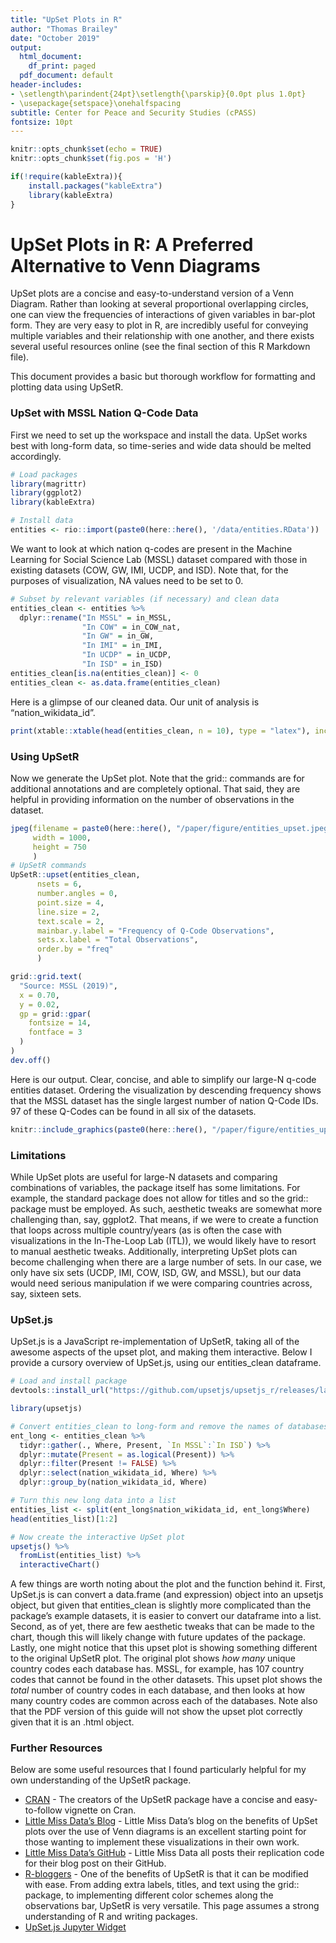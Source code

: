 ```yaml
---
title: "UpSet Plots in R"
author: "Thomas Brailey"
date: "October 2019"
output:
  html_document:
    df_print: paged
  pdf_document: default
header-includes:
- \setlength\parindent{24pt}\setlength{\parskip}{0.0pt plus 1.0pt}
- \usepackage{setspace}\onehalfspacing
subtitle: Center for Peace and Security Studies (cPASS)
fontsize: 10pt
---
```


```r
knitr::opts_chunk$set(echo = TRUE)
knitr::opts_chunk$set(fig.pos = 'H')

if(!require(kableExtra)){
    install.packages("kableExtra")
    library(kableExtra)
}
```

# UpSet Plots in R: A Preferred Alternative to Venn Diagrams

UpSet plots are a concise and easy-to-understand version of a Venn Diagram. Rather than looking at several proportional overlapping circles, one can view the frequencies of interactions of given variables in bar-plot form. They are very easy to plot in R, are incredibly useful for conveying multiple variables and their relationship with one another, and there exists several useful resources online (see the final section of this R Markdown file).

This document provides a basic but thorough workflow for formatting and plotting data using UpSetR. 

### UpSet with MSSL Nation Q-Code Data

First we need to set up the workspace and install the data. UpSet works best with long-form data, so time-series and wide data should be melted accordingly. 

```r
# Load packages
library(magrittr)
library(ggplot2)
library(kableExtra)

# Install data
entities <- rio::import(paste0(here::here(), '/data/entities.RData'))
```

We want to look at which nation q-codes are present in the Machine Learning for Social Science Lab (MSSL) dataset compared with those in existing datasets (COW, GW, IMI, UCDP, and ISD). Note that, for the purposes of visualization, NA values need to be set to 0. 

```r
# Subset by relevant variables (if necessary) and clean data
entities_clean <- entities %>%
  dplyr::rename("In MSSL" = in_MSSL,
                "In COW" = in_COW_nat,
                "In GW" = in_GW,
                "In IMI" = in_IMI,
                "In UCDP" = in_UCDP,
                "In ISD" = in_ISD)
entities_clean[is.na(entities_clean)] <- 0
entities_clean <- as.data.frame(entities_clean)
```

Here is a glimpse of our cleaned data. Our unit of analysis is "nation_wikidata_id". 

```r
print(xtable::xtable(head(entities_clean, n = 10), type = "latex"), include.rownames = F)
```
\begin{table}[ht]
\centering
\begin{tabular}{lrrrrrr}
  \hline
nation\_wikidata\_id & In MSSL & In COW & In GW & In IMI & In UCDP & In ISD \\ 
  \hline
Q1000 & 1.00 & 1.00 & 1.00 & 1.00 & 1.00 & 1.00 \\ 
  Q1005 & 1.00 & 1.00 & 1.00 & 1.00 & 1.00 & 1.00 \\ 
  Q1006 & 1.00 & 1.00 & 0.00 & 1.00 & 1.00 & 0.00 \\ 
  Q1007 & 1.00 & 1.00 & 1.00 & 1.00 & 1.00 & 1.00 \\ 
  Q1008 & 1.00 & 1.00 & 1.00 & 1.00 & 1.00 & 1.00 \\ 
  Q1009 & 1.00 & 1.00 & 1.00 & 1.00 & 1.00 & 1.00 \\ 
  Q1011 & 1.00 & 1.00 & 1.00 & 0.00 & 0.00 & 1.00 \\ 
  Q1013 & 1.00 & 1.00 & 1.00 & 1.00 & 1.00 & 1.00 \\ 
  Q1013421 & 1.00 & 0.00 & 0.00 & 0.00 & 0.00 & 0.00 \\ 
  Q1014 & 1.00 & 1.00 & 1.00 & 1.00 & 1.00 & 1.00 \\ 
   \hline
\end{tabular}
\end{table}

### Using UpSetR

Now we generate the UpSet plot. Note that the grid:: commands are for additional annotations and are completely optional. That said, they are helpful in providing information on the number of observations in the dataset.   

```r
jpeg(filename = paste0(here::here(), "/paper/figure/entities_upset.jpeg"),
     width = 1000,
     height = 750
     )
# UpSetR commands
UpSetR::upset(entities_clean,
      nsets = 6, 
      number.angles = 0, 
      point.size = 4, 
      line.size = 2, 
      text.scale = 2,
      mainbar.y.label = "Frequency of Q-Code Observations", 
      sets.x.label = "Total Observations", 
      order.by = "freq"
      )

grid::grid.text(
  "Source: MSSL (2019)",
  x = 0.70,
  y = 0.02,
  gp = grid::gpar(
    fontsize = 14,
    fontface = 3
  )
)
dev.off()
```

Here is our output. Clear, concise, and able to simplify our large-N q-code entities dataset. Ordering the visualization by descending frequency shows that the MSSL dataset has the single largest number of nation Q-Code IDs. 97 of these Q-Codes can be found in all six of the datasets.  

```r
knitr::include_graphics(paste0(here::here(), "/paper/figure/entities_upset.jpeg"))
```

### Limitations

While UpSet plots are useful for large-N datasets and comparing combinations of variables, the package itself has some limitations. For example, the standard package does not allow for titles and so the grid:: package must be employed. As such, aesthetic tweaks are somewhat more challenging than, say, ggplot2. That means, if we were to create a function that loops across multiple country/years (as is often the case with visualizations in the In-The-Loop Lab (ITL)), we would likely have to resort to manual aesthetic tweaks. Additionally, interpreting UpSet plots can become challenging when there are a large number of sets. In our case, we only have six sets (UCDP, IMI, COW, ISD, GW, and MSSL), but our data would need serious manipulation if we were comparing countries across, say, sixteen sets.  

### UpSet.js

UpSet.js is a JavaScript re-implementation of UpSetR, taking all of the awesome aspects of the upset plot, and making them interactive. Below I provide a cursory overview of UpSet.js, using our entities_clean dataframe. 

```r
# Load and install package
devtools::install_url("https://github.com/upsetjs/upsetjs_r/releases/latest/download/upsetjs.tar.gz")
```

```r
library(upsetjs)

# Convert entities_clean to long-form and remove the names of databases where q-codes are not found.  
ent_long <- entities_clean %>% 
  tidyr::gather(., Where, Present, `In MSSL`:`In ISD`) %>% 
  dplyr::mutate(Present = as.logical(Present)) %>% 
  dplyr::filter(Present != FALSE) %>%
  dplyr::select(nation_wikidata_id, Where) %>% 
  dplyr::group_by(nation_wikidata_id, Where)

# Turn this new long data into a list
entities_list <- split(ent_long$nation_wikidata_id, ent_long$Where)
head(entities_list)[1:2]

# Now create the interactive UpSet plot
upsetjs() %>% 
  fromList(entities_list) %>% 
  interactiveChart()
```

A few things are worth noting about the plot and the function behind it. First, UpSet.js is can convert a data.frame (and expression) object into an upsetjs object, but given that entities_clean is slightly more complicated than the package's example datasets, it is easier to convert our dataframe into a list. Second, as of yet, there are few aesthetic tweaks that can be made to the chart, though this will likely change with future updates of the package. Lastly, one might notice that this upset plot is showing something different to the original UpSetR plot. The original plot shows *how many* unique country codes each database has. MSSL, for example, has 107 country codes that cannot be found in the other datasets. This upset plot shows the *total* number of country codes in each database, and then looks at how many country codes are common across each of the databases. Note also that the PDF version of this guide will not show the upset plot correctly given that it is an .html object. 

### Further Resources

Below are some useful resources that I found particularly helpful for my own understanding of the UpSetR package. 

* [CRAN](https://cran.r-project.org/web/packages/UpSetR/vignettes/basic.usage.html) - The creators of the UpSetR package have a concise and easy-to-follow vignette on Cran. 
* [Little Miss Data's Blog](https://www.littlemissdata.com/blog/set-analysis) - Little Miss Data's blog on the benefits of UpSet plots over the use of Venn diagrams is an excellent starting point for those wanting to implement these visualizations in their own work.
* [Little Miss Data's GitHub](https://github.com/lgellis/MiscTutorial/tree/master/sets) - Little Miss Data all posts their replication code for their blog post on their GitHub.
* [R-bloggers](https://www.r-bloggers.com/hacking-our-way-through-upsetr/) - One of the benefits of UpSetR is that it can be modified with ease. From adding extra labels, titles, and text using the grid:: package, to implementing different color schemes along the observations bar, UpSetR is very versatile. This page assumes a strong understanding of R and writing packages.
* [UpSet.js Jupyter Widget](https://cran.r-project.org/web/packages/upsetjs/vignettes/basic.html)




